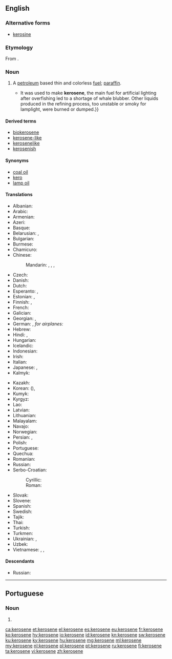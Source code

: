 ==English==
{{wikipedia}}

===Alternative forms===
* [[kerosine]]

===Etymology===
From {{etyl|grc|en}} {{term|κηρός||wax|lang=grc}}{{suffix||ene|lang=en}}.

===Noun===
{{en-noun|~}}

# {{context|Canadian|US|lang=en}} A [[petroleum]] based thin and colorless [[fuel]]; {{context|British|lang=en}} [[paraffin]].
#* {{quote-magazine|date=2013-08-03|volume=408|issue=8847|magazine={{w|The Economist}}
|title=[http://www.economist.com/news/leaders/21582516-worlds-thirst-oil-could-be-nearing-peak-bad-news-producers-excellent Yesterday’s fuel]
|passage=The dawn of the oil age was fairly recent. Although the stuff was used to waterproof boats in the Middle East 6,000 years ago, extracting it in earnest began only in 1859 after an oil strike in Pennsylvania.{{...}}It was used to make '''kerosene''', the main fuel for artificial lighting after overfishing led to a shortage of whale blubber. Other liquids produced in the refining process, too unstable or smoky for lamplight, were burned or dumped.}}
#: {{usex|lang=en|The '''kerosene''' lasted all winter, so the furnace kept us always warm.}}

====Derived terms====
* [[biokerosene]]
* [[kerosene-like]]
* [[kerosenelike]]
* [[kerosenish]]

====Synonyms====
* [[coal oil]]
* [[kero]]
* [[lamp oil]]

====Translations====
{{trans-top|thin, colorless fuel}}
* Albanian: {{t+|sq|vajgur|m}}
* Arabic: {{t|ar|كِيرُوسِين|m}}
* Armenian: {{t+|hy|կերոսին}}
* Azeri: {{t|az|kerosin}}
* Basque: {{t+|eu|keroseno}}
* Belarusian: {{t|be|га́за|f|sc=Cyrl}}, {{t|be|керасі́н|m|sc=Cyrl}}
* Bulgarian: {{t|bg|кероси́н|m|sc=Cyrl}}
* Burmese: {{t+|my|ရေနံဆီ|sc=Mymr}}
* Chamicuro: {{t|ccc|kerosina}}
* Chinese:
*: Mandarin: {{t+|cmn|煤油|tr=méiyóu|sc=Hani}}, {{t+|cmn|火油|tr=huǒyóu|sc=Hani}}, {{t+|cmn|燈油}}, {{t+|cmn|灯油|tr=dēngyóu}}
* Czech: {{t+|cs|petrolej|m}}
* Danish: {{t|da|petroleum}}
* Dutch: {{t+check|nl|kerosine|m|f}}
* Esperanto: {{t|eo|keroseno}}, {{t|eo|petrolo}}
* Estonian: {{t|et|petrooleum}}, {{t|et|lambiõli}}
* Finnish: {{t+|fi|petroli}} {{qualifier|generic}}, {{t+|fi|kerosiini}} {{qualifier|high quality}}
* French: {{t+|fr|kérosène|m}}
* Galician: {{t|gl|queroseno|m}}
* Georgian: {{t|ka|კეროსინი}}, {{t|ka|ნავთი}}
* German: {{t+|de|Petroleum|n}}, ''for airplanes:'' {{t+|de|Kerosin|n}}
* Hebrew: {{t|he|קֵרוֹסִין|m|tr=kerosin}}
* Hindi: {{t|hi|मिट्टी का तेल|tr=miṭṭī kā tel}}, {{t|hi|केरोसीन|sc=Deva}}
* Hungarian: {{t+|hu|kerozin}}
* Icelandic: {{t|is|kerósín}}
* Indonesian: {{t+|id|kerosin}}
* Irish: {{t|ga|ceirisín}}
* Italian: {{t+|it|cherosene|m}}
* Japanese: {{t|ja|灯油|tr=とうゆ, tōyu|sc=Jpan}}, {{t|ja|ケロシン|tr=keroshin|sc=Jpan}}
* Kalmyk: {{t|xal|намк}}
{{trans-mid}}
* Kazakh: {{t+|kk|керосин|sc=Cyrl}}
* Korean: {{t+|ko|등유|sc=Kore}} ({{t+|ko|燈油|sc=Kore}}), {{t|ko|케로신|sc=Kore}}
* Kumyk: {{t|kum|нап|tr=nap}}
* Kyrgyz: {{t+|ky|керосин|m|sc=Cyrl}}
* Lao: {{t|lo|ກ້າດ|sc=Laoo}}
* Latvian: {{t|lv|petroleja|f}}
* Lithuanian: {{t|lt|žibalas|m}}
* Malayalam: {{t+|ml|മണ്ണെണ്ണ|sc=Mlym}}
* Navajo: {{t|nv|akʼahkǫʼ}}
* Norwegian: {{t|no|paraffin|m}}
* Persian: {{t|fa|نفت سفید|tr=naft-e sefid|sc=fa-Arab}}, {{t+|fa|نفت|tr=naft|sc=fa-Arab}}
* Polish: {{t+|pl|nafta|f}}
* Portuguese: {{t+|pt|querosene|n}}
* Quechua: {{t|qu|kirusini}}
* Romanian: {{t+|ro|petrol lampant|n}}
* Russian: {{t+|ru|кероси́н|m}}
* Serbo-Croatian:
*: Cyrillic: {{t|sh|керозин|m}}
*: Roman: {{t+|sh|kerozin|m}}
* Slovak: {{t|sk|petrolej|m}}
* Slovene: {{t|sl|petrolej|m}}
* Spanish: {{t+|es|queroseno|m}}
* Swedish: {{t+|sv|fotogen|c}}
* Tajik: {{t|tg|керосин}}
* Thai: {{t+|th|ก๊าด|tr=gáat|sc=Thai}}
* Turkish: {{t|tr|kerosen}}
* Turkmen: {{t|tk|kerosin}}
* Ukrainian: {{t|uk|гас|m|sc=Cyrl}}, {{t+|uk|кероси́н|m|sc=Cyrl}}
* Uzbek: {{t+|uz|kerosin}}
* Vietnamese: {{t+|vi|dầu hỏa}}, {{t|vi|dầu lửa}}, {{t|vi|kêrôsin}}
{{trans-bottom}}

====Descendants====
* Russian: {{l|ru|кероси́н|g=m}}

----

==Portuguese==

===Noun===
{{pt-noun|m|s}}

# {{obsolete spelling of|querosene|lang=pt}}

[[ca:kerosene]]
[[et:kerosene]]
[[el:kerosene]]
[[es:kerosene]]
[[eu:kerosene]]
[[fr:kerosene]]
[[ko:kerosene]]
[[hy:kerosene]]
[[io:kerosene]]
[[id:kerosene]]
[[kn:kerosene]]
[[sw:kerosene]]
[[ku:kerosene]]
[[ky:kerosene]]
[[hu:kerosene]]
[[mg:kerosene]]
[[ml:kerosene]]
[[my:kerosene]]
[[nl:kerosene]]
[[pl:kerosene]]
[[pt:kerosene]]
[[ru:kerosene]]
[[fi:kerosene]]
[[ta:kerosene]]
[[vi:kerosene]]
[[zh:kerosene]]